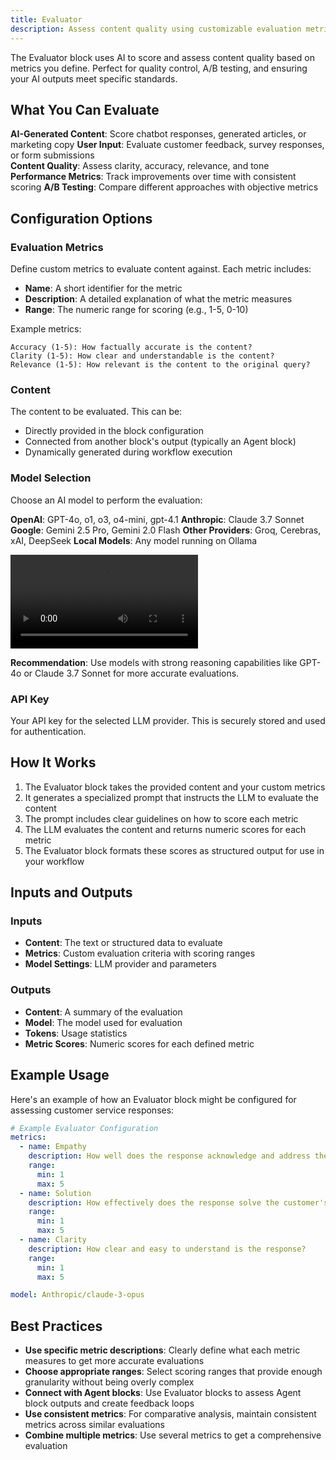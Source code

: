 ```yaml
---
title: Evaluator
description: Assess content quality using customizable evaluation metrics
---
```



The Evaluator block uses AI to score and assess content quality based on metrics you define. Perfect for quality control, A/B testing, and ensuring your AI outputs meet specific standards.

<ThemeImage
  lightSrc="/static/light/evaluator-light.png"
  darkSrc="/static/dark/evaluator-dark.png"
  alt="Evaluator Block Configuration"
  width={350}
  height={175}
/>

## What You Can Evaluate

**AI-Generated Content**: Score chatbot responses, generated articles, or marketing copy
**User Input**: Evaluate customer feedback, survey responses, or form submissions  
**Content Quality**: Assess clarity, accuracy, relevance, and tone
**Performance Metrics**: Track improvements over time with consistent scoring
**A/B Testing**: Compare different approaches with objective metrics

## Configuration Options

### Evaluation Metrics

Define custom metrics to evaluate content against. Each metric includes:

- **Name**: A short identifier for the metric
- **Description**: A detailed explanation of what the metric measures
- **Range**: The numeric range for scoring (e.g., 1-5, 0-10)

Example metrics:

```
Accuracy (1-5): How factually accurate is the content?
Clarity (1-5): How clear and understandable is the content?
Relevance (1-5): How relevant is the content to the original query?
```

### Content

The content to be evaluated. This can be:

- Directly provided in the block configuration
- Connected from another block's output (typically an Agent block)
- Dynamically generated during workflow execution

### Model Selection

Choose an AI model to perform the evaluation:

**OpenAI**: GPT-4o, o1, o3, o4-mini, gpt-4.1
**Anthropic**: Claude 3.7 Sonnet
**Google**: Gemini 2.5 Pro, Gemini 2.0 Flash
**Other Providers**: Groq, Cerebras, xAI, DeepSeek
**Local Models**: Any model running on Ollama

<div className="w-full max-w-2xl mx-auto overflow-hidden rounded-lg">
  <Video src="models.mp4" />
</div>

**Recommendation**: Use models with strong reasoning capabilities like GPT-4o or Claude 3.7 Sonnet for more accurate evaluations.

### API Key

Your API key for the selected LLM provider. This is securely stored and used for authentication.

## How It Works

1. The Evaluator block takes the provided content and your custom metrics
2. It generates a specialized prompt that instructs the LLM to evaluate the content
3. The prompt includes clear guidelines on how to score each metric
4. The LLM evaluates the content and returns numeric scores for each metric
5. The Evaluator block formats these scores as structured output for use in your workflow

## Inputs and Outputs

### Inputs

- **Content**: The text or structured data to evaluate
- **Metrics**: Custom evaluation criteria with scoring ranges
- **Model Settings**: LLM provider and parameters

### Outputs

- **Content**: A summary of the evaluation
- **Model**: The model used for evaluation
- **Tokens**: Usage statistics
- **Metric Scores**: Numeric scores for each defined metric

## Example Usage

Here's an example of how an Evaluator block might be configured for assessing customer service responses:

```yaml
# Example Evaluator Configuration
metrics:
  - name: Empathy
    description: How well does the response acknowledge and address the customer's emotional state?
    range:
      min: 1
      max: 5
  - name: Solution
    description: How effectively does the response solve the customer's problem?
    range:
      min: 1
      max: 5
  - name: Clarity
    description: How clear and easy to understand is the response?
    range:
      min: 1
      max: 5

model: Anthropic/claude-3-opus
```

## Best Practices

- **Use specific metric descriptions**: Clearly define what each metric measures to get more accurate evaluations
- **Choose appropriate ranges**: Select scoring ranges that provide enough granularity without being overly complex
- **Connect with Agent blocks**: Use Evaluator blocks to assess Agent block outputs and create feedback loops
- **Use consistent metrics**: For comparative analysis, maintain consistent metrics across similar evaluations
- **Combine multiple metrics**: Use several metrics to get a comprehensive evaluation
